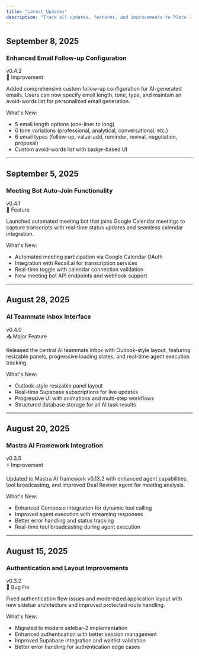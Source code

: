 ```yaml
---
title: "Latest Updates"
description: "Track all updates, features, and improvements to Plato - your AI teammate that rescues stalled sales deals"
---
```


<style>
  {`
  @import url('https://fonts.googleapis.com/css2?family=Roboto+Flex:wght@100;200;300;400;500;600;700;800;900&display=swap');

  .changelog-container {
    font-family: 'Roboto Flex', -apple-system, BlinkMacSystemFont, sans-serif;
    max-width: 800px;
    margin: 0 auto;
    background-color: #f5f5f5;
    color: #000000;
    line-height: 1.6;
  }

  .changelog-header {
    text-align: center;
    margin-bottom: 3rem;
    padding: 2rem 0;
  }

  .changelog-title {
    font-size: 2.5rem;
    font-weight: 600;
    color: #A0472B;
    margin-bottom: 1rem;
  }

  .changelog-subtitle {
    font-size: 1.2rem;
    color: #1e3a5f;
    font-weight: 400;
  }

  .changelog-entry {
    margin-bottom: 4rem;
    background: white;
    border-radius: 8px;
    padding: 2rem;
    box-shadow: 0 1px 3px rgba(0,0,0,0.1);
  }

  .entry-date {
    font-size: 0.9rem;
    color: #666;
    font-weight: 500;
    text-transform: uppercase;
    letter-spacing: 0.5px;
    margin-bottom: 0.5rem;
  }

  .entry-title {
    font-size: 1.8rem;
    font-weight: 600;
    color: #000;
    margin-bottom: 1.5rem;
  }

  .entry-section {
    margin-bottom: 2rem;
  }

  .section-title {
    font-size: 1.1rem;
    font-weight: 600;
    color: #A0472B;
    margin-bottom: 1rem;
    display: flex;
    align-items: center;
    gap: 0.5rem;
  }

  .section-items {
    margin-left: 1.5rem;
  }

  .section-items li {
    margin-bottom: 0.75rem;
    color: #333;
  }

  .feature-badge {
    background: #A0472B;
    color: white;
    padding: 0.2rem 0.6rem;
    border-radius: 12px;
    font-size: 0.8rem;
    font-weight: 500;
  }

  .improvement-badge {
    background: #f4975a;
    color: white;
    padding: 0.2rem 0.6rem;
    border-radius: 12px;
    font-size: 0.8rem;
    font-weight: 500;
  }

  .fix-badge {
    background: #1e3a5f;
    color: white;
    padding: 0.2rem 0.6rem;
    border-radius: 12px;
    font-size: 0.8rem;
    font-weight: 500;
  }

  .major-feature-badge {
    background: #A0472B;
    color: white;
    padding: 0.2rem 0.6rem;
    border-radius: 12px;
    font-size: 0.8rem;
    font-weight: 500;
  }

  /* Small date headings for sidebar navigation */
  h2 {
    font-size: 0.9rem !important;
    color: #666 !important;
    font-weight: 500 !important;
    text-transform: uppercase !important;
    letter-spacing: 0.5px !important;
    margin-bottom: 0.5rem !important;
    margin-top: 3rem !important;
  }

  /* Feature title headings */
  h3 {
    font-size: 1.8rem !important;
    font-weight: 600 !important;
    color: #000 !important;
    margin-bottom: 1rem !important;
    margin-top: 0 !important;
  }

  /* Version text styling */
  .version-text {
    font-size: 0.9rem;
    color: #666;
    font-weight: 500;
    margin-bottom: 1.5rem;
  }

  /* Category badge */
  .category-text {
    font-size: 0.9rem;
    color: #A0472B;
    font-weight: 600;
    margin-bottom: 1rem;
    text-transform: uppercase;
  }

  /* Content styling */
  .changelog-content {
    margin-bottom: 2rem;
    line-height: 1.6;
  }

  .changelog-content p {
    margin-bottom: 1rem;
  }

  .whats-new {
    margin-top: 1.5rem;
  }

  .whats-new h4 {
    font-size: 1.1rem;
    font-weight: 600;
    color: #A0472B;
    margin-bottom: 0.5rem;
  }

  .whats-new ul {
    margin-left: 1rem;
  }

  .whats-new li {
    margin-bottom: 0.5rem;
    color: #333;
  }
  `}
</style>

## September 8, 2025

### Enhanced Email Follow-up Configuration

<div className="version-text">
v0.4.2
</div>

<div className="category-text">
🎨 Improvement
</div>

<div className="changelog-content">
<p>
Added comprehensive custom follow-up configuration for AI-generated emails. Users can now specify email length, tone, type, and maintain an avoid-words list for personalized email generation.
</p>

<div className="whats-new">
<p className="whats-new-title">What's New:</p>

<ul>
<li>
5 email length options (one-liner to long)
</li>

<li>
6 tone variations (professional, analytical, conversational, etc.)
</li>

<li>
6 email types (follow-up, value-add, reminder, revival, negotiation, proposal)
</li>

<li>
Custom avoid-words list with badge-based UI
</li>
</ul>

</div>
</div>

---

## September 5, 2025

### Meeting Bot Auto-Join Functionality

<div className="version-text">
v0.4.1
</div>

<div className="category-text">
🤖 Feature
</div>

<div className="changelog-content">
<p>
Launched automated meeting bot that joins Google Calendar meetings to capture transcripts with real-time status updates and seamless calendar integration.
</p>

<div className="whats-new">
<p className="whats-new-title">What's New:</p>

<ul>
<li>
Automated meeting participation via Google Calendar OAuth
</li>

<li>
Integration with Recall.ai for transcription services
</li>

<li>
Real-time toggle with calendar connection validation
</li>

<li>
New meeting bot API endpoints and webhook support
</li>
</ul>

</div>
</div>

---

## August 28, 2025

### AI Teammate Inbox Interface

<div className="version-text">
v0.4.0
</div>

<div className="category-text">
📥 Major Feature
</div>

<div className="changelog-content">
<p>
Released the central AI teammate inbox with Outlook-style layout, featuring resizable panels, progressive loading states, and real-time agent execution tracking.
</p>

<div className="whats-new">
<p className="whats-new-title">What's New:</p>

<ul>
<li>
Outlook-style resizable panel layout
</li>

<li>
Real-time Supabase subscriptions for live updates
</li>

<li>
Progressive UI with animations and multi-step workflows
</li>

<li>
Structured database storage for all AI task results
</li>
</ul>

</div>
</div>

---

## August 20, 2025

### Mastra AI Framework Integration

<div className="version-text">
v0.3.5
</div>

<div className="category-text">
⚡ Improvement
</div>

<div className="changelog-content">
<p>
Updated to Mastra AI framework v0.13.2 with enhanced agent capabilities, tool broadcasting, and improved Deal Reviver agent for meeting analysis.
</p>

<div className="whats-new">
<p className="whats-new-title">What's New:</p>

<ul>
<li>
Enhanced Composio integration for dynamic tool calling
</li>

<li>
Improved agent execution with streaming responses
</li>

<li>
Better error handling and status tracking
</li>

<li>
Real-time tool broadcasting during agent execution
</li>
</ul>

</div>
</div>

---

## August 15, 2025

### Authentication and Layout Improvements

<div className="version-text">
v0.3.2
</div>

<div className="category-text">
🔧 Bug Fix
</div>

<div className="changelog-content">
<p>
Fixed authentication flow issues and modernized application layout with new sidebar architecture and improved protected route handling.
</p>

<div className="whats-new">
<p className="whats-new-title">What's New:</p>

<ul>
<li>
Migrated to modern sidebar-2 implementation
</li>

<li>
Enhanced authentication with better session management
</li>

<li>
Improved Supabase integration and waitlist validation
</li>

<li>
Better error handling for authentication edge cases
</li>
</ul>

</div>
</div>